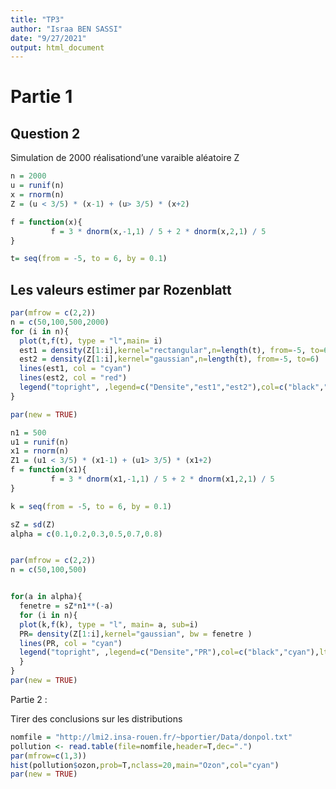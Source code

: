 ```yaml
---
title: "TP3"
author: "Israa BEN SASSI"
date: "9/27/2021"
output: html_document
---
```



# Partie 1 

## Question 2
 Simulation de 2000 réalisationd'une varaible aléatoire Z
```r
n = 2000
u = runif(n)
x = rnorm(n)
Z = (u < 3/5) * (x-1) + (u> 3/5) * (x+2)

```

```r
f = function(x){
         f = 3 * dnorm(x,-1,1) / 5 + 2 * dnorm(x,2,1) / 5
}

```

```r
t= seq(from = -5, to = 6, by = 0.1)
```


## Les valeurs estimer par Rozenblatt
```r

par(mfrow = c(2,2))
n = c(50,100,500,2000)
for (i in n){
  plot(t,f(t), type = "l",main= i)
  est1 = density(Z[1:i],kernel="rectangular",n=length(t), from=-5, to=6)
  est2 = density(Z[1:i],kernel="gaussian",n=length(t), from=-5, to=6)
  lines(est1, col = "cyan")
  lines(est2, col = "red")
  legend("topright", ,legend=c("Densite","est1","est2"),col=c("black","red","cyan"),lty=1)
}

par(new = TRUE)
```

```r
n1 = 500
u1 = runif(n)
x1 = rnorm(n)
Z1 = (u1 < 3/5) * (x1-1) + (u1> 3/5) * (x1+2)
f = function(x1){
         f = 3 * dnorm(x1,-1,1) / 5 + 2 * dnorm(x1,2,1) / 5
}

k = seq(from = -5, to = 6, by = 0.1)

sZ = sd(Z)
alpha = c(0.1,0.2,0.3,0.5,0.7,0.8)


par(mfrow = c(2,2))
n = c(50,100,500)


for(a in alpha){
  fenetre = sZ*n1**(-a)
  for (i in n){
  plot(k,f(k), type = "l", main= a, sub=i)
  PR= density(Z[1:i],kernel="gaussian", bw = fenetre )
  lines(PR, col = "cyan")
  legend("topright", ,legend=c("Densite","PR"),col=c("black","cyan"),lty=1)
  }
}
par(new = TRUE)

```



Partie 2 :

Tirer des conclusions sur les distributions
```r
nomfile = "http://lmi2.insa-rouen.fr/~bportier/Data/donpol.txt"
pollution <- read.table(file=nomfile,header=T,dec=".")
par(mfrow=c(1,3))
hist(pollution$ozon,prob=T,nclass=20,main="Ozon",col="cyan")
par(new = TRUE)
```


